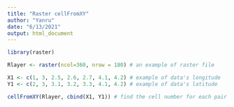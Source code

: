 ```yaml
---
title: "Raster cellFromXY"
author: "Yanru"
date: "6/13/2021"
output: html_document
---
```


```r

library(raster)

Rlayer <- raster(ncol=360, nrow = 180) # an example of raster file

X1 <- c(1, 3, 2.5, 2.6, 2.7, 4.1, 4.2) # example of data's longitude
Y1 <- c(2, 3, 3.1, 3.2, 3.3, 4.1, 4.2) # example of data's latitude

cellFromXY(Rlayer, cbind(X1, Y1)) # find the cell number for each pair X1 and Y1. 

```

